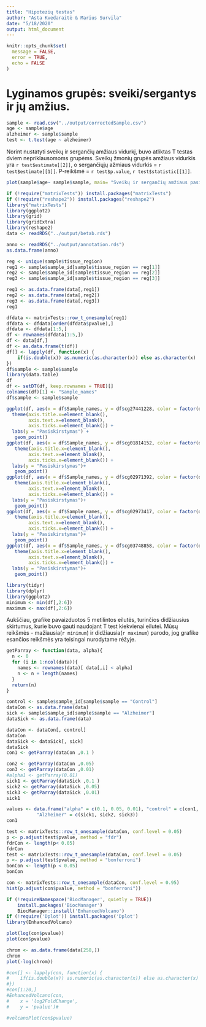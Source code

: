 ```yaml
---
title: "Hipotezių testas"
author: "Asta Kvedaraitė & Marius Survila"
date: "5/18/2020"
output: html_document
---
```


```r
knitr::opts_chunk$set(
  message = FALSE,
  error = TRUE,
  echo = FALSE 
)
```

# Lyginamos grupės: sveiki/sergantys ir jų amžius.
```r
sample <- read.csv("../output/correctedSample.csv")
age <- sample$age
alzheimer <- sample$sample
test <- t.test(age ~ alzheimer)
```
Norint nustatyti sveikų ir sergančių amžiaus vidurkį, buvo atliktas T testas dviem nepriklausomoms grupėms.
Sveikų žmonių grupės amžiaus vidurkis yra `r test$estimate[[2]]`, o sergančiųjų ažmiaus vidurkis = `r test$estimate[[1]]`.
P-reikšmė = `r test$p.value`, `r test$statistic[[1]]`.

```r
plot(sample$age~ sample$sample, main= "Sveikų ir sergančių amžiaus pasiskirstymas", xlab = NA, ylab ="Age")

```


```r
if (!require("matrixTests")) install.packages("matrixTests")
if (!require("reshape2")) install.packages("reshape2")
library("matrixTests")
library(ggplot2)
library(grid)
library(gridExtra)
library(reshape2)
data <- readRDS("../output/betab.rds")

anno <- readRDS("../output/annotation.rds")
as.data.frame(anno)

reg <- unique(sample$tissue_region)
reg1 <- sample$sample_id[sample$tissue_region == reg[1]]
reg2 <- sample$sample_id[sample$tissue_region == reg[2]]
reg3 <- sample$sample_id[sample$tissue_region == reg[3]]

reg1 <- as.data.frame(data[,reg1])
reg2 <- as.data.frame(data[,reg2])
reg3 <- as.data.frame(data[,reg3])
reg1
```


```r
dfdata <- matrixTests::row_t_onesample(reg1)
dfdata <- dfdata[order(dfdata$pvalue),]
dfdata <- dfdata[1:5,]
df <- rownames(dfdata[1:5,])
df <- data[df,]
df <- as.data.frame(t(df))
df[] <- lapply(df, function(x) {
    if(is.double(x)) as.numeric(as.character(x)) else as.character(x)
})
df$sample <- sample$sample
library(data.table)
df
df <- setDT(df, keep.rownames = TRUE)[]
colnames(df)[1] <- "Sample_names"
df$sample <- sample$sample

```

```r
ggplot(df, aes(x = df$Sample_names, y = df$cg27441228, color = factor(df$sample))) +
  theme(axis.title.x=element_blank(),
        axis.text.x=element_blank(),
        axis.ticks.x=element_blank()) +
  labs(y = "Pasiskirstymas") + 
   geom_point()
ggplot(df, aes(x = df$Sample_names, y = df$cg01814152, color = factor(df$sample))) +
   theme(axis.title.x=element_blank(),
        axis.text.x=element_blank(),
        axis.ticks.x=element_blank()) +
  labs(y = "Pasiskirstymas")+
   geom_point()
ggplot(df, aes(x = df$Sample_names, y = df$cg02971392, color = factor(df$sample))) +
   theme(axis.title.x=element_blank(),
        axis.text.x=element_blank(),
        axis.ticks.x=element_blank()) +
  labs(y = "Pasiskirstymas")+
   geom_point()
ggplot(df, aes(x = df$Sample_names, y = df$cg02973417, color = factor(df$sample))) +
   theme(axis.title.x=element_blank(),
        axis.text.x=element_blank(),
        axis.ticks.x=element_blank()) +
  labs(y = "Pasiskirstymas")+
   geom_point()
ggplot(df, aes(x = df$Sample_names, y = df$cg03748858, color = factor(df$sample))) +
   theme(axis.title.x=element_blank(),
        axis.text.x=element_blank(),
        axis.ticks.x=element_blank()) +
  labs(y = "Pasiskirstymas")+
   geom_point()

```

```r
library(tidyr)
library(dplyr)
library(ggplot2)
minimum <- min(df[,2:6])
maximum <- max(df[,2:6])
```
Aukščiau, grafike pavaizduotos 5 metilintos eilutės, turinčios didžiausius skirtumus, kurie buvo gauti naudojant T test kiekvienai eilutei. Mūsų reikšmės - mažiausia(`r minimum`) ir didžiausia(`r maximum`) parodo, jog grafike esančios reikšmės yra teisingai nurodytame rėžyje.


```r

getParray <- function(data, alpha){
  n <- 0
  for (i in 1:ncol(data)){
    names <- rownames(data)[ data[,i] < alpha]
    n <- n + length(names)
  }
  return(n)
}

control <- sample$sample_id[sample$sample == "Control"]
dataCon <- as.data.frame(data)
sick <- sample$sample_id[sample$sample == "Alzheimer"]
dataSick <- as.data.frame(data)

dataCon <- dataCon[, control]
dataCon
dataSick <- dataSick[, sick]
dataSick
con1 <- getParray(dataCon ,0.1 )

con2 <- getParray(dataCon ,0.05)
con3 <- getParray(dataCon ,0.01)
#alpha1 <- getParray(0.01)
sick1 <- getParray(dataSick ,0.1 )
sick2 <- getParray(dataSick ,0.05)
sick3 <- getParray(dataSick ,0.01)
sick1

values <- data.frame("alpha" = c(0.1, 0.05, 0.01), "control" = c(con1, con2, con3),
           "Alzheimer" = c(sick1, sick2, sick3))
con1

test <- matrixTests::row_t_onesample(dataCon, conf.level = 0.05)
p <- p.adjust(test$pvalue, method = "fdr")
fdrCon <- length(p< 0.05)
fdrCon
test <- matrixTests::row_t_onesample(dataCon, conf.level = 0.05)
p <- p.adjust(test$pvalue, method = "bonferroni")
bonCon <- length(p < 0.05)
bonCon


```


```r
con <- matrixTests::row_t_onesample(dataCon, conf.level = 0.95)
hist(p.adjust(con$pvalue, method = "bonferroni"))

```


```r
if (!requireNamespace('BiocManager', quietly = TRUE))
    install.packages('BiocManager')
    BiocManager::install('EnhancedVolcano')
if (!require('Dplot')) install.packages('Dplot')
library(EnhancedVolcano)

plot(log(con$pvalue))
plot(con$pvalue)

```

```r
chrom <- as.data.frame(data[258,])
chrom
plot(-log(chrom))


```

```r
#con[] <- lapply(con, function(x) {
#    if(is.double(x)) as.numeric(as.character(x)) else as.character(x)
#})
#con[1:20,]
#EnhancedVolcano(con,
#    x = 'log2FoldChange',
#    y = 'pvalue')#

#volcanoPlot(con$pvalue)

```


